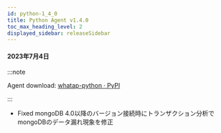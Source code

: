 ```yaml
---
id: python-1_4_0
title: Python Agent v1.4.0
toc_max_heading_level: 2
displayed_sidebar: releaseSidebar
---
```


#### 2023年7月4日

:::note

Agent download: [whatap-python · PyPI](https://pypi.org/project/whatap-python/1.4.0/)

:::

-   <Status>Fixed</Status> mongoDB 4.0以降のバージョン接続時にトランザクション分析でmongoDBのデータ漏れ現象を修正
